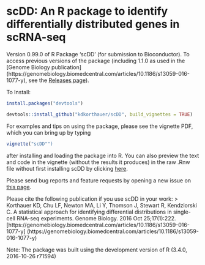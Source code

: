# scDD: An R package to identify differentially distributed genes in scRNA-seq 
Version 0.99.0 of R Package 'scDD' (for submission to Bioconductor).  To access 
previous versions of the package (including 1.1.0 as used in the [Genome 
Biology publication]
(https://genomebiology.biomedcentral.com/articles/10.1186/s13059-016-1077-y), 
see the 
[Releases page](https://github.com/kdkorthauer/scDD/releases)).

To Install:

```R
install.packages("devtools")

devtools::install_github("kdkorthauer/scDD", build_vignettes = TRUE)
```

For examples and tips on using the package, please see the vignette PDF, 
which you can bring up by typing 

```R
vignette("scDD"")
```

after installing and loading the package into R.  You can also preview the
text and code in the vignette (without the results it produces) in the raw
.Rnw file without first installing scDD by clicking [here](https://github.com/kdkorthauer/scDD/blob/master/vignettes/scDD.Rnw).

Please send bug reports and feature requests by opening a new issue on 
[this page](https://github.com/kdkorthauer/scDD/issues). 

Please cite the following publication if you use scDD in your work:
> Korthauer KD, Chu LF, Newton MA, Li Y, Thomson J, Stewart R, 
Kendziorski C. A statistical approach for identifying differential 
distributions in single-cell RNA-seq experiments. Genome Biology. 
2016 Oct 25;17(1):222. 
[https://genomebiology.biomedcentral.com/articles/10.1186/s13059-016-1077-y]
(https://genomebiology.biomedcentral.com/articles/10.1186/s13059-016-1077-y)

Note: The package was built using the development version of R (3.4.0,
2016-10-26 r71594)
